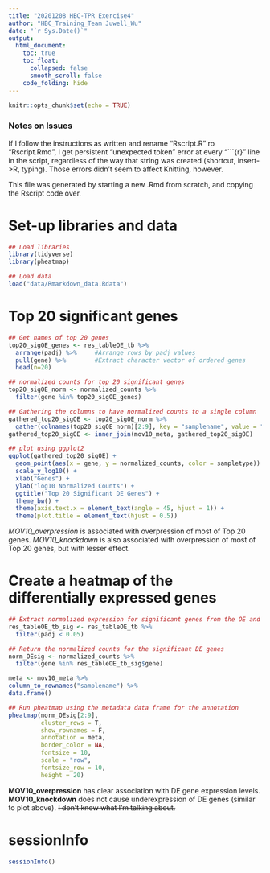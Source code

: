 ```yaml
---
title: "20201208 HBC-TPR Exercise4"
author: "HBC_Training_Team Juwell_Wu"
date: "`r Sys.Date()`"
output:
  html_document:
    toc: true
    toc_float:
      collapsed: false
      smooth_scroll: false
    code_folding: hide
---
```


```r
knitr::opts_chunk$set(echo = TRUE)
```

### Notes on Issues

If I follow the instructions as written and rename "Rscript.R" ro "Rscript.Rmd", I get persistent "unexpected token" error at every "```{r}" line in the script, regardless of the way that string was created (shortcut, insert->R, typing). Those errors didn't seem to affect Knitting, however.

This file was generated by starting a new .Rmd from scratch, and copying the Rscript code over.


# Set-up libraries and data

```r
## Load libraries
library(tidyverse)
library(pheatmap)

## Load data
load("data/Rmarkdown_data.Rdata")
```


# Top 20 significant genes

```r
## Get names of top 20 genes
top20_sigOE_genes <- res_tableOE_tb %>% 
  arrange(padj) %>% 	#Arrange rows by padj values
  pull(gene) %>% 		#Extract character vector of ordered genes
  head(n=20)	

## normalized counts for top 20 significant genes
top20_sigOE_norm <- normalized_counts %>%
  filter(gene %in% top20_sigOE_genes)

## Gathering the columns to have normalized counts to a single column
gathered_top20_sigOE <- top20_sigOE_norm %>%
  gather(colnames(top20_sigOE_norm)[2:9], key = "samplename", value = "normalized_counts")
gathered_top20_sigOE <- inner_join(mov10_meta, gathered_top20_sigOE)

## plot using ggplot2
ggplot(gathered_top20_sigOE) +
  geom_point(aes(x = gene, y = normalized_counts, color = sampletype)) +
  scale_y_log10() +
  xlab("Genes") +
  ylab("log10 Normalized Counts") +
  ggtitle("Top 20 Significant DE Genes") +
  theme_bw() +
  theme(axis.text.x = element_text(angle = 45, hjust = 1)) +
  theme(plot.title = element_text(hjust = 0.5))
```

*MOV10_overpression* is associated with overpression of most of Top 20 genes. *MOV10_knockdown* is also associated with overpression of most of Top 20 genes, but with lesser effect.


# Create a heatmap of the differentially expressed genes

```r
## Extract normalized expression for significant genes from the OE and control samples (2:4 and 7:9)
res_tableOE_tb_sig <- res_tableOE_tb %>%
  filter(padj < 0.05)

## Return the normalized counts for the significant DE genes
norm_OEsig <- normalized_counts %>% 
  filter(gene %in% res_tableOE_tb_sig$gene) 

meta <- mov10_meta %>%
column_to_rownames("samplename") %>%
data.frame()

## Run pheatmap using the metadata data frame for the annotation
pheatmap(norm_OEsig[2:9], 
         cluster_rows = T, 
         show_rownames = F,
         annotation = meta, 
         border_color = NA, 
         fontsize = 10, 
         scale = "row", 
         fontsize_row = 10, 
         height = 20)
```

**MOV10_overpression** has clear association with DE gene expression levels. **MOV10_knockdown** does not cause underexpression of DE genes (similar to plot above). ~~I don't know what I'm talking about.~~


# sessionInfo
```r
sessionInfo()
```